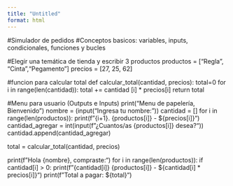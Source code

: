 ```yaml
---
title: "Untitled"
format: html
---
```


#Simulador de pedidos
#Conceptos basicos: variables, inputs, condicionales, funciones y bucles

#Elegir una temática de tienda y escribir 3 productos
productos = ["Regla", "Cinta","Pegamento"]
precios = [27, 25, 62]

#funcion para calcular total
def calcular_total(cantidad, precios):
    total=0
    for i in range(len(cantidad)):
        total += cantidad [i] * precios[i]
    return total

#Menu para usuario (Outputs e Inputs)
print("Menu de papelería, Bienvenido")
nombre = (input("Ingresa tu nombre: "))
cantidad = []
for i in range(len(productos)):
    print(f"{i+1}. {productos[i]} - ${precios[i]}")
    cantidad_agregar = int(input(f"¿Cuantos/as {productos[i]} desea?"))
    cantidad.append(cantidad_agregar)

total = calcular_total(cantidad, precios)

print(f"Hola {nombre}, compraste:")
for i in range(len(productos)):
    if cantidad[i] > 0:
        print(f"{cantidad[i]} {productos[i]} - ${cantidad[i] * precios[i]}")
print(f"Total a pagar: ${total}")
